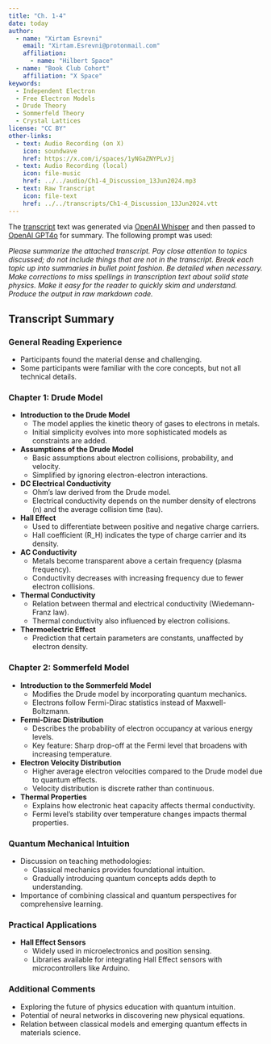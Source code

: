 ```yaml
---
title: "Ch. 1-4"
date: today
author: 
  - name: "Xirtam Esrevni"
    email: "Xirtam.Esrevni@protonmail.com"
    affiliation: 
      - name: "Hilbert Space"
  - name: "Book Club Cohort"
    affiliation: "X Space"
keywords:
  - Independent Electron
  - Free Electron Models
  - Drude Theory
  - Sommerfeld Theory
  - Crystal Lattices
license: "CC BY"
other-links:
  - text: Audio Recording (on X)
    icon: soundwave
    href: https://x.com/i/spaces/1yNGaZNYPLvJj 
  - text: Audio Recording (local)
    icon: file-music
    href: ../../audio/Ch1-4_Discussion_13Jun2024.mp3
  - text: Raw Transcript
    icon: file-text
    href: ../../transcripts/Ch1-4_Discussion_13Jun2024.vtt
---
```


::: {.callout-caution}
The [transcript](../../transcripts/Ch1-4_Discussion_13Jun2024.vtt) text was generated via [OpenAI Whisper](https://github.com/openai/whisper) and then passed to [OpenAI GPT4o](https://openai.com/index/hello-gpt-4o/) for summary. The following prompt was used:


*Please summarize the attached transcript. Pay close attention to topics discussed; do not include things that are not in the transcript. Break each topic up into summaries in bullet point fashion. Be detailed when necessary. Make corrections to miss spellings in transcription text about solid state physics. Make it easy for the reader to quickly skim and understand. Produce the output in raw markdown code.*
:::
## Transcript Summary


### General Reading Experience
- Participants found the material dense and challenging.
- Some participants were familiar with the core concepts, but not all technical details.

### Chapter 1: Drude Model
- **Introduction to the Drude Model**
  - The model applies the kinetic theory of gases to electrons in metals.
  - Initial simplicity evolves into more sophisticated models as constraints are added.

- **Assumptions of the Drude Model**
  - Basic assumptions about electron collisions, probability, and velocity.
  - Simplified by ignoring electron-electron interactions.

- **DC Electrical Conductivity**
  - Ohm's law derived from the Drude model.
  - Electrical conductivity depends on the number density of electrons (n) and the average collision time (tau).

- **Hall Effect**
  - Used to differentiate between positive and negative charge carriers.
  - Hall coefficient (R_H) indicates the type of charge carrier and its density.

- **AC Conductivity**
  - Metals become transparent above a certain frequency (plasma frequency).
  - Conductivity decreases with increasing frequency due to fewer electron collisions.

- **Thermal Conductivity**
  - Relation between thermal and electrical conductivity (Wiedemann-Franz law).
  - Thermal conductivity also influenced by electron collisions.

- **Thermoelectric Effect**
  - Prediction that certain parameters are constants, unaffected by electron density.

### Chapter 2: Sommerfeld Model
- **Introduction to the Sommerfeld Model**
  - Modifies the Drude model by incorporating quantum mechanics.
  - Electrons follow Fermi-Dirac statistics instead of Maxwell-Boltzmann.

- **Fermi-Dirac Distribution**
  - Describes the probability of electron occupancy at various energy levels.
  - Key feature: Sharp drop-off at the Fermi level that broadens with increasing temperature.

- **Electron Velocity Distribution**
  - Higher average electron velocities compared to the Drude model due to quantum effects.
  - Velocity distribution is discrete rather than continuous.

- **Thermal Properties**
  - Explains how electronic heat capacity affects thermal conductivity.
  - Fermi level's stability over temperature changes impacts thermal properties.

### Quantum Mechanical Intuition
- Discussion on teaching methodologies:
  - Classical mechanics provides foundational intuition.
  - Gradually introducing quantum concepts adds depth to understanding.
- Importance of combining classical and quantum perspectives for comprehensive learning.

### Practical Applications
- **Hall Effect Sensors**
  - Widely used in microelectronics and position sensing.
  - Libraries available for integrating Hall Effect sensors with microcontrollers like Arduino.

### Additional Comments
- Exploring the future of physics education with quantum intuition.
- Potential of neural networks in discovering new physical equations.
- Relation between classical models and emerging quantum effects in materials science.